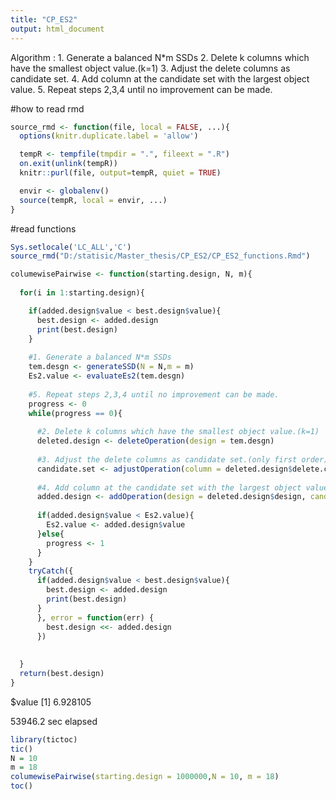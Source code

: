 ```yaml
---
title: "CP_ES2"
output: html_document
---
```

Algorithm :
1. Generate a balanced N*m SSDs
2. Delete k columns which have the smallest object value.(k=1)
3. Adjust the delete columns as candidate set.
4. Add column at the candidate set with the largest object value.
5. Repeat steps 2,3,4 until no improvement can be made.

#how to read rmd
```r
source_rmd <- function(file, local = FALSE, ...){
  options(knitr.duplicate.label = 'allow')

  tempR <- tempfile(tmpdir = ".", fileext = ".R")
  on.exit(unlink(tempR))
  knitr::purl(file, output=tempR, quiet = TRUE)

  envir <- globalenv()
  source(tempR, local = envir, ...)
}
```

#read functions
```r
Sys.setlocale('LC_ALL','C')
source_rmd("D:/statisic/Master_thesis/CP_ES2/CP_ES2_functions.Rmd")
```

```r
columewisePairwise <- function(starting.design, N, m){
  
  for(i in 1:starting.design){

    if(added.design$value < best.design$value){
      best.design <- added.design
      print(best.design)
    }
    
    #1. Generate a balanced N*m SSDs
    tem.desgn <- generateSSD(N = N,m = m)  
    Es2.value <- evaluateEs2(tem.desgn)
    
    #5. Repeat steps 2,3,4 until no improvement can be made.
    progress <- 0
    while(progress == 0){
      
      #2. Delete k columns which have the smallest object value.(k=1)
      deleted.design <- deleteOperation(design = tem.desgn)  
      
      #3. Adjust the delete columns as candidate set.(only first order)
      candidate.set <- adjustOperation(column = deleted.design$delete.column)
      
      #4. Add column at the candidate set with the largest object value.
      added.design <- addOperation(design = deleted.design$design, candidate.set = candidate.set)
      
      if(added.design$value < Es2.value){
        Es2.value <- added.design$value 
      }else{
        progress <- 1    
      }
    }
    tryCatch({
      if(added.design$value < best.design$value){
        best.design <- added.design
        print(best.design)
      }
      }, error = function(err) {
        best.design <<- added.design
      })
    
    
  } 
  return(best.design)
}

```
$value
[1] 6.928105

53946.2 sec elapsed
```r
library(tictoc)
tic()
N = 10
m = 18
columewisePairwise(starting.design = 1000000,N = 10, m = 18)
toc()
```


